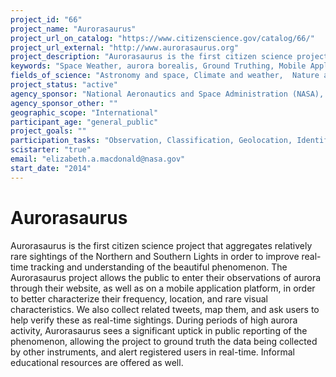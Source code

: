 ```yaml
---
project_id: "66"
project_name: "Aurorasaurus"
project_url_on_catalog: "https://www.citizenscience.gov/catalog/66/"
project_url_external: "http://www.aurorasaurus.org"
project_description: "Aurorasaurus is the first citizen science project that aggregates relatively rare sightings of the Northern and Southern Lights in order to improve real-time tracking and understanding of the beautiful phenomenon. The Aurorasaurus project allows the public to enter their observations of aurora through their website, as well as on a mobile application platform, in order to better characterize their frequency, location, and rare visual characteristics. We also collect related tweets, map them, and ask users to help verify these as real-time sightings. During periods of high aurora activity, Aurorasaurus sees a significant uptick in public reporting of the phenomenon, allowing the project to ground truth the data being collected by other instruments, and alert registered users in real-time. Informal educational resources are offered as well."
keywords: "Space Weather, aurora borealis, Ground Truthing, Mobile Application, natural phenomena"
fields_of_science: "Astronomy and space, Climate and weather,  Nature and outdoors, Physics, Computers and technology"
project_status: "active"
agency_sponsor: "National Aeronautics and Space Administration (NASA), National Science Foundation (NSF)"
agency_sponsor_other: ""
geographic_scope: "International"
participant_age: "general_public"
project_goals: ""
participation_tasks: "Observation, Classification, Geolocation, Identification, Photography"
scistarter: "true"
email: "elizabeth.a.macdonald@nasa.gov"
start_date: "2014"
---
```


# Aurorasaurus

Aurorasaurus is the first citizen science project that aggregates relatively rare sightings of the Northern and Southern Lights in order to improve real-time tracking and understanding of the beautiful phenomenon. The Aurorasaurus project allows the public to enter their observations of aurora through their website, as well as on a mobile application platform, in order to better characterize their frequency, location, and rare visual characteristics. We also collect related tweets, map them, and ask users to help verify these as real-time sightings. During periods of high aurora activity, Aurorasaurus sees a significant uptick in public reporting of the phenomenon, allowing the project to ground truth the data being collected by other instruments, and alert registered users in real-time. Informal educational resources are offered as well.
